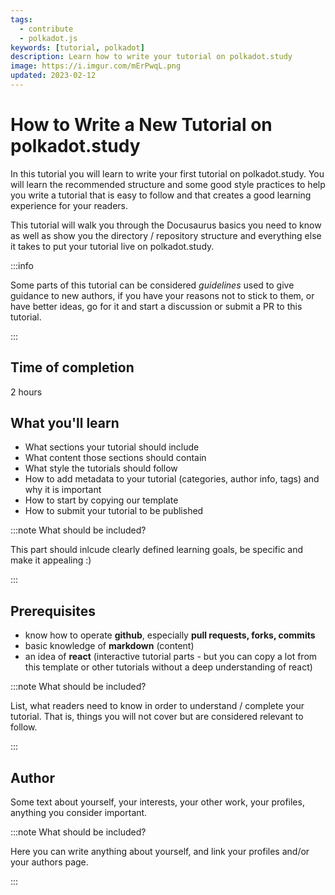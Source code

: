 ```yaml
---
tags:
  - contribute
  - polkadot.js
keywords: [tutorial, polkadot]
description: Learn how to write your tutorial on polkadot.study
image: https://i.imgur.com/mErPwqL.png
updated: 2023-02-12
---
```


# How to Write a New Tutorial on polkadot.study

In this tutorial you will learn to write your first tutorial on polkadot.study. You will learn the recommended structure and some good style practices to help you write a tutorial that is easy to follow and that creates a good learning experience for your readers.

This tutorial will walk you through the Docusaurus basics you need to know as well as show you the directory / repository structure and everything else it takes to put your tutorial live on polkadot.study.

:::info

Some parts of this tutorial can be considered *guidelines* used to give guidance to new authors, if you have your reasons not to stick to them, or have better ideas, go for it and start a discussion or submit a PR to this tutorial.

:::

## Time of completion
2 hours

## What you'll learn
 - What sections your tutorial should include
 - What content those sections should contain
 - What style the tutorials should follow
 - How to add metadata to your tutorial (categories, author info, tags) and why it is important
 - How to start by copying our template
 - How to submit your tutorial to be published

:::note What should be included?

This part should inlcude clearly defined learning goals, be specific and make it appealing :)

:::

## Prerequisites
- know how to operate **github**, especially **pull requests, forks, commits**
- basic knowledge of **markdown** (content)
- an idea of **react** (interactive tutorial parts - but you can copy a lot from this template or other tutorials without a deep understanding of react)

:::note What should be included?

List, what readers need to know in order to understand / complete your tutorial. That is, things you will not cover but are considered relevant to follow.

:::

## Author

Some text about yourself, your interests, your other work, your profiles, anything you consider important.

:::note What should be included?

Here you can write anything about yourself, and link your profiles and/or your authors page.

:::


